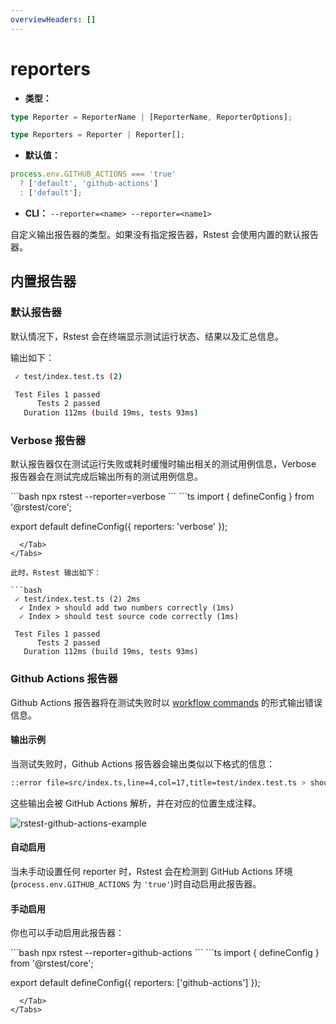 ```yaml
---
overviewHeaders: []
---
```


# reporters

- **类型：**

```ts
type Reporter = ReporterName | [ReporterName, ReporterOptions];

type Reporters = Reporter | Reporter[];
```

- **默认值：**

```ts
process.env.GITHUB_ACTIONS === 'true'
  ? ['default', 'github-actions']
  : ['default'];
```

- **CLI：** `--reporter=<name> --reporter=<name1>`

自定义输出报告器的类型。如果没有指定报告器，Rstest 会使用内置的默认报告器。

## 内置报告器

### 默认报告器

默认情况下，Rstest 会在终端显示测试运行状态、结果以及汇总信息。

输出如下：

```bash
 ✓ test/index.test.ts (2)

 Test Files 1 passed
      Tests 2 passed
   Duration 112ms (build 19ms, tests 93ms)
```

### Verbose 报告器

默认报告器仅在测试运行失败或耗时缓慢时输出相关的测试用例信息，Verbose 报告器会在测试完成后输出所有的测试用例信息。


<Tabs defaultValue='rstest.config.ts'>
  <Tab label="CLI">
```bash
npx rstest --reporter=verbose
```
  </Tab>
  <Tab label="rstest.config.ts">
```ts
import { defineConfig } from '@rstest/core';

export default defineConfig({
  reporters: 'verbose'
});
```
  </Tab>
</Tabs>

此时，Rstest 输出如下：

```bash
 ✓ test/index.test.ts (2) 2ms
  ✓ Index > should add two numbers correctly (1ms)
  ✓ Index > should test source code correctly (1ms)

 Test Files 1 passed
      Tests 2 passed
   Duration 112ms (build 19ms, tests 93ms)
```

### Github Actions 报告器

Github Actions 报告器将在测试失败时以 [workflow commands](https://docs.github.com/en/actions/reference/workflows-and-actions/workflow-commands#setting-an-error-message) 的形式输出错误信息。

#### 输出示例

当测试失败时，Github Actions 报告器会输出类似以下格式的信息：

```bash
::error file=src/index.ts,line=4,col=17,title=test/index.test.ts > should add two numbers correctly::expected 2 to be 4
```

这些输出会被 GitHub Actions 解析，并在对应的位置生成注释。

![rstest-github-actions-example](https://assets.rspack.rs/rstest/assets/rstest-github-actions-example.jpg)

#### 自动启用

当未手动设置任何 reporter 时，Rstest 会在检测到 GitHub Actions 环境(`process.env.GITHUB_ACTIONS` 为 `'true'`)时自动启用此报告器。

#### 手动启用

你也可以手动启用此报告器：

<Tabs defaultValue='rstest.config.ts'>
  <Tab label="CLI">
  ```bash
  npx rstest --reporter=github-actions
  ```
  </Tab>
  <Tab label="rstest.config.ts">
```ts
import { defineConfig } from '@rstest/core';

export default defineConfig({
  reporters: ['github-actions']
});
```
  </Tab>
</Tabs>

